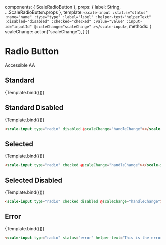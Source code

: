 
<Meta
  title="Components/RadioButton"
  component={ScaleRadioButton}
  argTypes={{}}
/>

  components: { ScaleRadioButton },
  props: {
    label: String,
    ...ScaleRadioButton.props
  },
  template: `
    <scale-input
      :status="status"
      :name="name"
      :type="type"
      :label="label"
      :helper-text="helperText"
      :disabled="disabled"
      :checked="checked"
      :value="value"
      :input-id="inputId"
      @scaleChange="scaleChange"
    ></scale-input>
  `,
  methods: {
    scaleChange: action("scaleChange"),
  }
})

<div style={{display: 'inline-flex', alignItems: 'center', justifyContent: 'space-between', width: '100%'}}>
    <h1>Radio Button</h1>
    <scale-tag styles={"{\"tag\":{\"background\":\"#32A032\"}}"}>Accessible AA</scale-tag>
</div>

## Standard

<Canvas withSource="none">
  <Story
    name="Standard"
    args={{
      label: "Radio",
      type: "radio"
    }}
  >
    {Template.bind({})}
  </Story>
</Canvas>

<ArgsTable story="Standard" />


## Standard Disabled

<Canvas withSource="none">
  <Story
    name="Standard Disabled"
    args={{
      label: "Standard Disabled",
      type: "radio",
      disabled: true
    }}
  >
    {Template.bind({})}
  </Story>
</Canvas>

```html
<scale-input type="radio" disabled @scaleChange="handleChange"></scale-input>
```


## Selected

<Canvas withSource="none">
  <Story
    name="Selected"
    args={{
      label: "Selected",
      type: "radio",
      checked: true
    }}
  >
    {Template.bind({})}
  </Story>
</Canvas>

```html
<scale-input type="radio" checked @scaleChange="handleChange"></scale-input>
```


## Selected Disabled

<Canvas withSource="none">
  <Story
    name="Selected Disabled"
    args={{
      label: "Selected Disabled",
      type: "radio",
      checked: true,
      disabled: true
    }}
  >
    {Template.bind({})}
  </Story>
</Canvas>

```html
<scale-input type="radio" checked disabled @scaleChange="handleChange"></scale-input>
```


## Error

<Canvas withSource="none">
  <Story
    name="Error"
    args={{
      label: "Standard with error",
      type: "radio",
      status: "error",
      helperText: "This is the error message"
    }}
  >
    {Template.bind({})}
  </Story>
</Canvas>

```html
<scale-input type="radio" status="error" helper-text="This is the error message" @scaleChange="handleChange"></scale-input>
```
